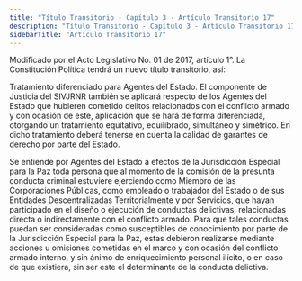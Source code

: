 ```yaml
---
title: "Título Transitorio - Capítulo 3 - Artículo Transitorio 17"
description: "Título Transitorio - Capítulo 3 - Artículo Transitorio 17"
sidebarTitle: "Artículo Transitorio 17"
---
```


<Warning>Modificado por el Acto Legislativo No. 01 de 2017, artículo 1°. La Constitución Política tendrá un nuevo título transitorio, así: </Warning>

Tratamiento diferenciado para Agentes del Estado. El componente de Justicia del SIVJRNR también se aplicará respecto de los Agentes del Estado que hubieren cometido delitos relacionados con el conflicto armado y con ocasión de este, aplicación que se hará de forma diferenciada, otorgando un tratamiento equitativo, equilibrado, simultáneo y simétrico. En dicho tratamiento deberá tenerse en cuenta la calidad de garantes de derecho por parte del Estado. 

Se entiende por Agentes del Estado a efectos de la Jurisdicción Especial para la Paz toda persona que al momento de la comisión de la presunta conducta criminal estuviere ejerciendo como Miembro de las Corporaciones Públicas, como empleado o trabajador del Estado o de sus Entidades Descentralizadas Territorialmente y por Servicios, que hayan participado en el diseño o ejecución de conductas delictivas, relacionadas directa o indirectamente con el conflicto armado. Para que tales conductas puedan ser consideradas como susceptibles de conocimiento por parte de la Jurisdicción Especial para la Paz, estas debieron realizarse mediante acciones u omisiones cometidas en el marco y con ocasión del conflicto armado interno, y sin ánimo de enriquecimiento personal ilícito, o en caso de que existiera, sin ser este el determinante de la conducta delictiva.
